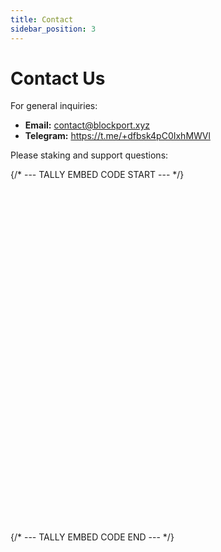 ```yaml
---
title: Contact
sidebar_position: 3
---
```


# Contact Us

For general inquiries:

* **Email:** contact@blockport.xyz
* **Telegram:** https://t.me/+dfbsk4pC0IxhMWVl

Please staking and support questions:

{/* --- TALLY EMBED CODE START --- */}
<iframe
  data-tally-src="https://tally.so/embed/mRjgBP?alignLeft=1&hideTitle=1&transparentBackground=1&dynamicHeight=1"
  loading="lazy"
  width="100%"
  height="549" /* You might adjust this height later if needed */
  frameborder="0"
  marginheight="0"
  marginwidth="0"
  title="Register to speak directly with our team. ">
</iframe>
<script>
  var d=document,w="https://tally.so/widgets/embed.js",v=function(){"undefined"!=typeof Tally?Tally.loadEmbeds():d.querySelectorAll("iframe[data-tally-src]:not([src])").forEach((function(e){e.src=e.dataset.tallySrc}))};if("undefined"!=typeof Tally)v();else if(d.querySelector('script[src="'+w+'"]')==null){var s=d.createElement("script");s.src=w,s.onload=v,s.onerror=v,d.body.appendChild(s);}
</script>
{/* --- TALLY EMBED CODE END --- */}